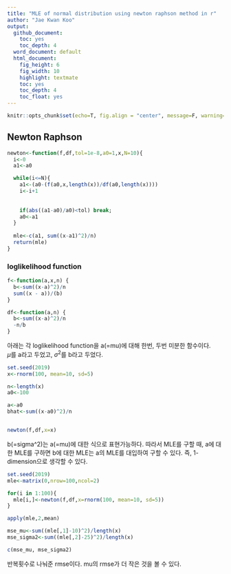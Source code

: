 ```yaml
---
title: "MLE of normal distribution using newton raphson method in r"
author: "Jae Kwan Koo"
output:
  github_document:
    toc: yes
    toc_depth: 4
  word_document: default
  html_document:
    fig_height: 6
    fig_width: 10
    highlight: textmate
    toc: yes
    toc_depth: 4
    toc_float: yes
---  
```


```r
knitr::opts_chunk$set(echo=T, fig.align = "center", message=F, warning=F, fig.height = 5, cache=F, dpi = 300, dev = "png")
```  

## Newton Raphson  

```r
newton<-function(f,df,tol=1e-8,a0=1,x,N=10){
  i<-0
  a1<-a0

  while(i<=N){
    a1<-(a0-(f(a0,x,length(x))/df(a0,length(x))))
    i<-i+1
  
    
    if(abs((a1-a0)/a0)<tol) break;
    a0<-a1
  }
  
  mle<-c(a1, sum((x-a1)^2)/n)
  return(mle)
}
```  

### loglikelihood function  

```r
f<-function(a,x,n) {
  b<-sum((x-a)^2)/n
  sum((x - a))/(b)
}

df<-function(a,n) {
  b<-sum((x-a)^2)/n
  -n/b
}
```  

아래는 각 loglikelihood function을 a(=mu)에 대해 한번, 두번 미분한 함수이다.  
$\mu$를 a라고 두었고, $\sigma^2$를 b라고 두었다.  

```r
set.seed(2019)
x<-rnorm(100, mean=10, sd=5)

n<-length(x)
a0<-100

a<-a0
bhat<-sum((x-a0)^2)/n


newton(f,df,x=x)
```  

b(=sigma^2)는 a(=mu)에 대한 식으로 표현가능하다. 따라서 MLE를 구할 때, a에 대한 MLE를 구하면 b에 대한 MLE는 a의 MLE를 대입하여 구할 수 있다. 즉, 1-dimension으로 생각할 수 있다.

```r
set.seed(2019)
mle<-matrix(0,nrow=100,ncol=2)

for(i in 1:100){
  mle[i,]<-newton(f,df,x=rnorm(100, mean=10, sd=5))
}

apply(mle,2,mean)
```  

```r
mse_mu<-sum((mle[,1]-10)^2)/length(x)
mse_sigma2<-sum((mle[,2]-25)^2)/length(x)

c(mse_mu, mse_sigma2)
```  

반복횟수로 나눠준 rmse이다. mu의 rmse가 더 작은 것을 볼 수 있다.